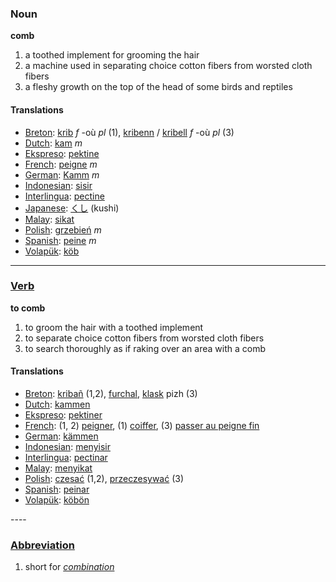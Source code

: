 === Noun ===
'''comb'''

# a toothed implement for grooming the hair
# a machine used in separating choice cotton fibers from worsted cloth fibers
# a fleshy growth on the top of the head of some birds and reptiles

==== Translations ====
*[[Breton]]: [[krib]] ''f'' -où ''pl'' (1), [[kribenn]] / [[kribell]] ''f'' -où ''pl'' (3)
*[[Dutch]]: [[kam]] ''m''
*[[Ekspreso]]: [[pektine]]
*[[French]]: [[peigne]] ''m''
*[[German]]: [[Kamm]] ''m''
*[[Indonesian]]: [[sisir]]
*[[Interlingua]]: [[pectine]]
*[[Japanese]]: [[くし]] (kushi)
*[[Malay]]: [[sikat]]
*[[Polish]]: [[grzebień]] ''m''
*[[Spanish]]: [[peine]] ''m''
*[[Volapük]]: [[köb]]


----

=== [[Verb]] ===

'''to comb'''

# to groom the hair with a toothed implement
# to separate choice cotton fibers from worsted cloth fibers
# to search thoroughly as if raking over an area with a comb

==== Translations ====
*[[Breton]]: [[kribañ]] (1,2), [[furchal]], [[klask]] pizh (3)
*[[Dutch]]: [[kammen]]
*[[Ekspreso]]: [[pektiner]]
*[[French]]: (1, 2) [[peigner]], (1) [[coiffer]], (3) [[passer au peigne fin]]
*[[German]]: [[kämmen]]
*[[Indonesian]]: [[sisir|menyisir]]
*[[Interlingua]]: [[pectinar]]
*[[Malay]]: [[menyikat]]
*[[Polish]]: [[czesać]] (1,2), [[przeczesywać]] (3) 
*[[Spanish]]: [[peinar]]
*[[Volapük]]: [[köbön]]

---- 

=== [[Abbreviation]] ===
# short for ''[[combination]]''